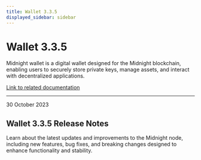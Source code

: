 ```yaml
---
title: Wallet 3.3.5
displayed_sidebar: sidebar
---
```


# Wallet 3.3.5

Midnight wallet is a digital wallet designed for the Midnight blockchain, enabling users to securely store private keys, manage assets, and interact with decentralized applications.

[Link to related documentation](../../learn/introduction/wallets)


---

<div 
  style={{
    marginTop: '0',
    fontSize: '1rem',
    fontWeight: 'normal',
    marginBottom: '0.5rem'
  }}
>
  30 October 2023
</div>

## Wallet 3.3.5 Release Notes

Learn about the latest updates and improvements to the Midnight node, including new features, bug fixes, and breaking changes designed to enhance functionality and stability.
